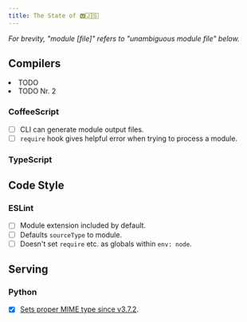 ```yaml
---
title: The State of 🅼🄹🅂
---
```



*For brevity, "module [file]" refers to "unambiguous module file" below.*

## Compilers

<Card className="md-toolbar-relative">
  <CardTitle title="Babel" />
  <CardText>
    <li>TODO</li>
    <li>TODO Nr. 2</li>
  </CardText>
</Card>

### CoffeeScript

- [ ] CLI can generate module output files.
- [ ] `require` hook gives helpful error when trying to process a module.

### TypeScript

## Code Style

### ESLint

- [ ] Module extension included by default.
- [ ] Defaults `sourceType` to module.
- [ ] Doesn't set `require` etc. as globals within `env: node`.

## Serving

### Python

- [x] [Sets proper MIME type since v3.7.2](https://docs.python.org/3.7/whatsnew/changelog.html#id48).
